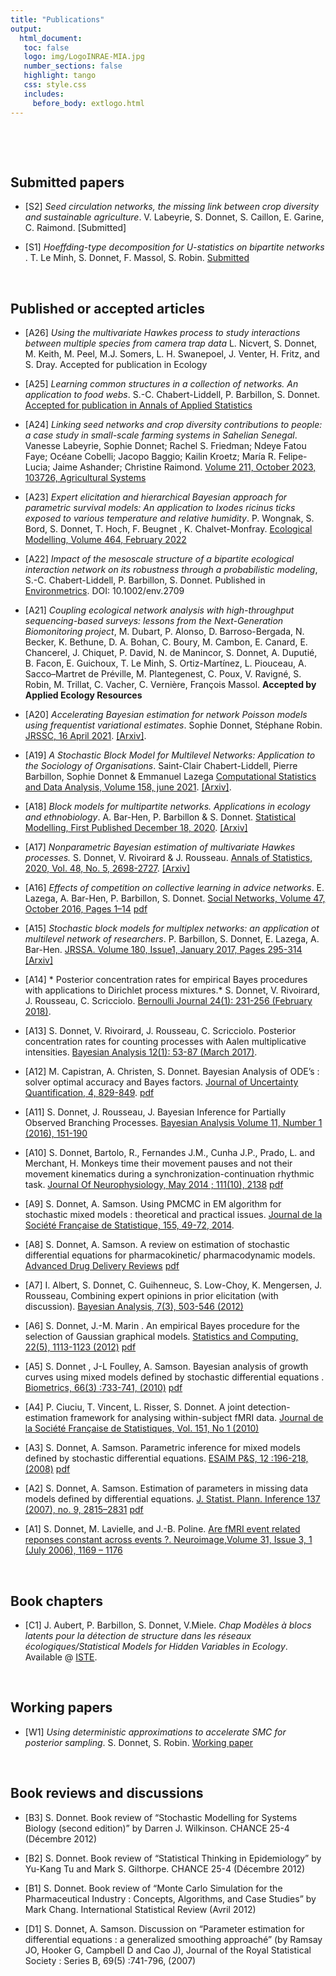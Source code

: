 ```yaml
---
title: "Publications"
output: 
  html_document:
   toc: false
   logo: img/LogoINRAE-MIA.jpg
   number_sections: false
   highlight: tango
   css: style.css
   includes:
     before_body: extlogo.html
---
```


<br>

<br>

## Submitted papers


- [S2] *Seed circulation networks, the missing link between crop diversity and sustainable agriculture*. V. Labeyrie, S. Donnet, S. Caillon, E. Garine, C. Raimond. [Submitted]


- [S1] *Hoeffding-type decomposition for U-statistics on bipartite networks* . T. Le Minh, S. Donnet, F. Massol, S. Robin. [Submitted](https://arxiv.org/abs/2308.14518)

 

<br>



## Published or accepted articles

- [A26] *Using the multivariate Hawkes process to study interactions between multiple species from camera trap data* L. Nicvert, S. Donnet, M. Keith, M. Peel, M.J. Somers, L. H. 
Swanepoel, J. Venter,  H. Fritz, and S. Dray.  Accepted for publication in Ecology 


- [A25] *Learning common structures in a collection of networks. An application to food webs*. S.-C. Chabert-Liddell, P. Barbillon, S. Donnet. [Accepted for publication in Annals of Applied Statistics](https://arxiv.org/pdf/2206.00560.pdf)

- [A24] *Linking seed networks and crop diversity contributions to people: a case study in small-scale farming systems in Sahelian Senegal*. Vanesse Labeyrie, Sophie Donnet; Rachel S. Friedman; Ndeye Fatou Faye; Océane Cobelli; Jacopo Baggio; Kailin Kroetz; María R. Felipe-Lucia; Jaime Ashander; Christine Raimond. [Volume 211, October 2023, 103726, Agricultural Systems](https://www.sciencedirect.com/science/article/abs/pii/S0308521X23001312?via%3Dihub)

 

-   [A23] *Expert elicitation and hierarchical Bayesian approach for parametric survival models: An application to Ixodes ricinus ticks exposed to various temperature and relative humidity*. P. Wongnak, S. Bord, S. Donnet, T. Hoch, F. Beugnet , K. Chalvet-Monfray. [Ecological Modelling, Volume 464, February 2022](https://www.sciencedirect.com/science/article/pii/S0304380021003653)

-   [A22] *Impact of the mesoscale structure of a bipartite ecological interaction network on its robustness through a probabilistic modeling*, S.-C. Chabert-Liddell, P. Barbillon, S. Donnet. Published in [Environmetrics](https://onlinelibrary.wiley.com/share/author/QQSDM44WHNCDYVMQJKVT?target=10.1002/env.2709). DOI: 10.1002/env.2709

-   [A21] *Coupling ecological network analysis with high-throughput sequencing-based surveys: lessons from the Next-Generation Biomonitoring project*, M. Dubart, P. Alonso, D. Barroso-Bergada, N. Becker, K. Bethune, D. A. Bohan, C. Boury, M. Cambon, E. Canard, E. Chancerel, J. Chiquet, P. David, N. de Manincor, S. Donnet, A. Duputié, B. Facon, E. Guichoux, T. Le Minh, S. Ortiz-Martínez, L. Piouceau, A. Sacco--Martret de Préville, M. Plantegenest, C. Poux, V. Ravigné, S. Robin, M. Trillat, C. Vacher, C. Vernière, François Massol. **Accepted by Applied Ecology Resources**

-   [A20] *Accelerating Bayesian estimation for network Poisson models using frequentist variational estimates*. Sophie Donnet, Stéphane Robin. [JRSSC, 16 April 2021](https://rss.onlinelibrary.wiley.com/doi/10.1111/rssc.12489). [[Arxiv]](https://arxiv.org/abs/1907.09771).

-   [A19] *A Stochastic Block Model for Multilevel Networks: Application to the Sociology of Organisations*. Saint-Clair Chabert-Liddell, Pierre Barbillon, Sophie Donnet & Emmanuel Lazega [Computational Statistics and Data Analysis, Volume 158, june 2021](https://www.sciencedirect.com/science/article/pii/S016794732100013X?via%3Dihub). [[Arxiv]](https://arxiv.org/abs/1910.10512).

-   [A18] *Block models for multipartite networks. Applications in ecology and ethnobiology*. A. Bar-Hen, P. Barbillon & S. Donnet. [Statistical Modelling, First Published December 18, 2020](https://journals.sagepub.com/doi/abs/10.1177/1471082X20963254). [[Arxiv]](https://arxiv.org/abs/1807.10138)

-   [A17] *Nonparametric Bayesian estimation of multivariate Hawkes processes.* S. Donnet, V. Rivoirard & J. Rousseau. [Annals of Statistics, 2020, Vol. 48, No. 5, 2698-2727](https://projecteuclid.org/download/pdfview_1/euclid.aos/1600480929). [[Arxiv]](https://arxiv.org/abs/1802.05975)

-   [A16] *Effects of competition on collective learning in advice networks*. E. Lazega, A. Bar-Hen, P. Barbillon, S. Donnet. [Social Networks, Volume 47, October 2016, Pages 1--14](https://www.sciencedirect.com/science/article/pii/S0378873316301216) [<i class="fas fa-file-download"></i> pdf](publi/A16_social_networks2016.pdf)

-   [A15] *Stochastic block models for multiplex networks: an application ot multilevel network of researchers*. P. Barbillon, S. Donnet, E. Lazega, A. Bar-Hen. [JRSSA. Volume 180, Issue1, January 2017, Pages 295-314](https://rss.onlinelibrary.wiley.com/doi/full/10.1111/rssa.12193) [[Arxiv]](https://arxiv.org/abs/1501.06444)

-   [A14] \* Posterior concentration rates for empirical Bayes procedures with applications to Dirichlet process mixtures.\* S. Donnet, V. Rivoirard, J. Rousseau, C. Scricciolo. [Bernoulli Journal 24(1): 231-256 (February 2018)](https://projecteuclid.org/journals/bernoulli/volume-24/issue-1/Posterior-concentration-rates-for-empirical-Bayes-procedures-with-applications-to/10.3150/16-BEJ872.full).

-   [A13] S. Donnet, V. Rivoirard, J. Rousseau, C. Scricciolo. Posterior concentration rates for counting processes with Aalen multiplicative intensities. [Bayesian Analysis 12(1): 53-87 (March 2017)](https://projecteuclid.org/journals/bayesian-analysis/volume-12/issue-1/Posterior-Concentration-Rates-for-Counting-Processes-with-Aalen-Multiplicative-Intensities/10.1214/15-BA986.full).

-   [A12] M. Capistran, A. Christen, S. Donnet. Bayesian Analysis of ODE's : solver optimal accuracy and Bayes factors. [Journal of Uncertainty Quantification, 4, 829-849](https://epubs.siam.org/doi/pdf/10.1137/140976777). [<i class="fas fa-file-download"></i> pdf](publi/A12_SIAM_2016.pdf)

-   [A11] S. Donnet, J. Rousseau, J. Bayesian Inference for Partially Observed Branching Processes. [Bayesian Analysis Volume 11, Number 1 (2016), 151-190](https://projecteuclid.org/journals/bayesian-analysis/volume-11/issue-1/Bayesian-Inference-for-Partially-Observed-Multiplicative-Intensity-Processes/10.1214/15-BA940.full)

-   [A10] S. Donnet, Bartolo, R., Fernandes J.M., Cunha J.P., Prado, L. and Merchant, H. Monkeys time their movement pauses and not their movement kinematics during a synchronization-continuation rhythmic task. [Journal Of Neurophysiology, May 2014 ; 111(10), 2138](https://journals.physiology.org/doi/full/10.1152/jn.00802.2013) [<i class="fas fa-file-download"></i> pdf](publi/A10_Journ_Neurophysio_14.pdf)

-   [A9] S. Donnet, A. Samson. Using PMCMC in EM algorithm for stochastic mixed models : theoretical and practical issues. [Journal de la Société Française de Statistique, 155, 49-72, 2014](http://journal-sfds.fr/article/view/269).

-   [A8] S. Donnet, A. Samson. A review on estimation of stochastic differential equations for pharmacokinetic/ pharmacodynamic models. [Advanced Drug Delivery Reviews](https://www.sciencedirect.com/science/article/abs/pii/S0169409X13000501) [<i class="fas fa-file-download"></i> pdf](publi/A08_AdvancesDrugs13.pdf)

-   [A7] I. Albert, S. Donnet, C. Guihenneuc, S. Low-Choy, K. Mengersen, J. Rousseau, Combining expert opinions in prior elicitation (with discussion). [Bayesian Analysis, 7(3), 503-546 (2012)](https://projecteuclid.org/journals/bayesian-analysis/volume-7/issue-3/Combining-Expert-Opinions-in-Prior-Elicitation/10.1214/12-BA717.full)

-   [A6] S. Donnet, J.-M. Marin . An empirical Bayes procedure for the selection of Gaussian graphical models. [Statistics and Computing, 22(5), 1113-1123 (2012)](https://link.springer.com/article/10.1007/s11222-011-9285-5) [<i class="fas fa-file-download"></i> pdf](publi/A06_StatsComp_12.pdf)

-   [A5] S. Donnet , J-L Foulley, A. Samson. Bayesian analysis of growth curves using mixed models defined by stochastic differential equations . [Biometrics, 66(3) :733-741, (2010)](https://pubmed.ncbi.nlm.nih.gov/19912169/) [<i class="fas fa-file-download"></i> pdf](publi/A05_Biometrics10.pdf)

-   [A4] P. Ciuciu, T. Vincent, L. Risser, S. Donnet. A joint detection-estimation framework for analysing within-subject fMRI data. [Journal de la Société Française de Statistiques, Vol. 151, No 1 (2010)](http://journal-sfds.fr/article/view/46)

-   [A3] S. Donnet, A. Samson. Parametric inference for mixed models defined by stochastic differential equations. [ESAIM P&S, 12 :196-218, (2008)](https://www.esaim-ps.org/articles/ps/abs/2008/01/ps0650/ps0650.html) [<i class="fas fa-file-download"></i> pdf](publi/A03_esaim2008.pdf)

-   [A2] S. Donnet, A. Samson. Estimation of parameters in missing data models defined by differential equations. [J. Statist. Plann. Inference 137 (2007), no. 9, 2815--2831](https://www.sciencedirect.com/science/article/abs/pii/S0378375807000353) [<i class="fas fa-file-download"></i> pdf](publi/A02_JSPI.pdf)

-   [A1] S. Donnet, M. Lavielle, and J.-B. Poline. [Are fMRI event related reponses constant across events ?. Neuroimage,Volume 31, Issue 3, 1 (July 2006), 1169 -- 1176](https://www.sciencedirect.com/science/article/abs/pii/S1053811905006555)

<br>

## Book chapters

-   [C1] J. Aubert, P. Barbillon, S. Donnet, V.Miele. *Chap Modèles à blocs latents pour la détection de structure dans les réseaux écologiques/Statistical Models for Hidden Variables in Ecology*. Available \@ [ISTE](https://onlinelibrary.wiley.com/doi/10.1002/9781119902799.ch6).

<br>

## Working papers 

 

- [W1] *Using deterministic approximations to accelerate SMC for posterior sampling*. S. Donnet, S. Robin. [Working paper](https://arxiv.org/abs/1707.07971)

<br>

## Book reviews and discussions

-   [B3] S. Donnet. Book review of "Stochastic Modelling for Systems Biology (second edition)" by Darren J. Wilkinson. CHANCE 25-4 (Décembre 2012)

-   [B2] S. Donnet. Book review of "Statistical Thinking in Epidemiology" by Yu-Kang Tu and Mark S. Gilthorpe. CHANCE 25-4 (Décembre 2012)

-   [B1] S. Donnet. Book review of "Monte Carlo Simulation for the Pharmaceutical Industry : Concepts, Algorithms, and Case Studies" by Mark Chang. International Statistical Review (Avril 2012)

-   [D1] S. Donnet, A. Samson. Discussion on "Parameter estimation for differential equations : a generalized smoothing approaché" (by Ramsay JO, Hooker G, Campbell D and Cao J), Journal of the Royal Statistical Society : Series B, 69(5) :741-796, (2007)

